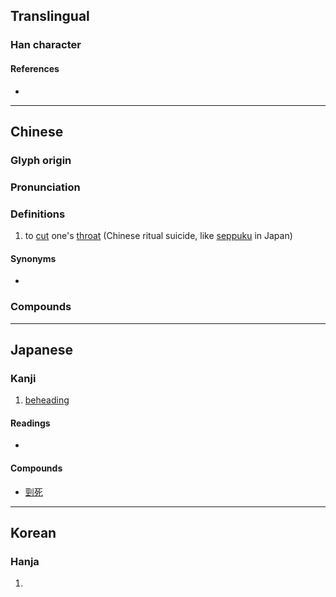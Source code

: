 {{also|刭}}
{{character info/new}}
==Translingual==

===Han character===
{{Han char|rn=18|rad=刀|as=07|sn=9|four=12100|canj=MMLN|ids=⿰巠刂}}

====References====
* {{Han ref|kx=0139.270|dkj=01990|dj=0317.050|hdz=10340.030|uh=5244|ud=21060|bh=CDF0|bd=52720}}

----

==Chinese==
{{zh-forms|s=刭}}

===Glyph origin===
{{Han etym}}
{{Han compound|ls=psc|巠|c1=p|刀|c2=s|t2=knife|alt2=刂}}

===Pronunciation===
{{zh-pron
|m=jǐng
|c=ging2
|mc=y
|oc=y
|cat=v
}}

===Definitions===
{{zh-hanzi}}

# to [[cut]] one's [[throat]] (Chinese ritual suicide, like [[seppuku]] in Japan)

====Synonyms====
* {{l|mul|刎}}

===Compounds===
{{zh-der|自剄}}

----

==Japanese==

===Kanji===
{{ja-kanji|grade=|rs=刀07}}

# [[beheading]]

====Readings====
* {{ja-readings
|goon=きょう
|kanon=けい
|kun=くびき-る}}

====Compounds====
* [[剄死]]

----

==Korean==

===Hanja===
{{ko-hanja|hangeul=[[경]]|rv=gyeong|mr=kyŏng}}

# {{defn|lang=ko|sort=刀07}}